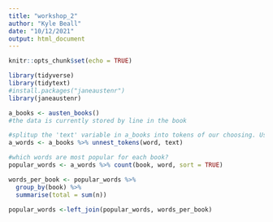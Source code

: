 ```yaml
---
title: "workshop_2"
author: "Kyle Beall"
date: "10/12/2021"
output: html_document
---
```


```r
knitr::opts_chunk$set(echo = TRUE)
```

```r
library(tidyverse)
library(tidytext)
#install.packages("janeaustenr")
library(janeaustenr)
```

```r
a_books <- austen_books()
#the data is currently stored by line in the book

#splitup the 'text' variable in a_books into tokens of our choosing. Using "words" in this example
a_words <- a_books %>% unnest_tokens(word, text)

#which words are most popular for each book?
popular_words <- a_words %>% count(book, word, sort = TRUE) 

words_per_book <- popular_words %>%
  group_by(book) %>%
  summarise(total = sum(n))

popular_words <-left_join(popular_words, words_per_book)
```

